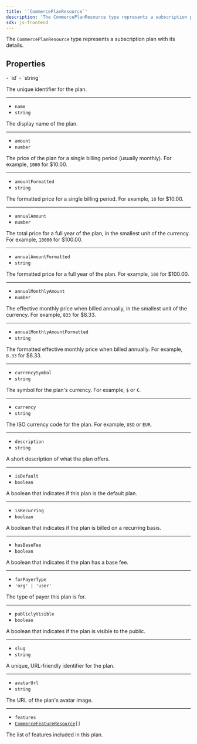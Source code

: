 ```yaml
---
title: '`CommercePlanResource`'
description: 'The CommercePlanResource type represents a subscription plan with its details.'
sdk: js-frontend
---
```


<Include src="_partials/billing/billing-experimental" />

The `CommercePlanResource` type represents a subscription plan with its details.

## Properties

<Properties>
  - `id`
  - `string`

  The unique identifier for the plan.

  ---

  - `name`
  - `string`

  The display name of the plan.

  ---

  - `amount`
  - `number`

  The price of the plan for a single billing period (usually monthly). For example, `1000` for $10.00.

  ---

  - `amountFormatted`
  - `string`

  The formatted price for a single billing period. For example, `10` for $10.00.

  ---

  - `annualAmount`
  - `number`

  The total price for a full year of the plan, in the smallest unit of the currency. For example, `10000` for $100.00.

  ---

  - `annualAmountFormatted`
  - `string`

  The formatted price for a full year of the plan. For example, `100` for $100.00.

  ---

  - `annualMonthlyAmount`
  - `number`

  The effective monthly price when billed annually, in the smallest unit of the currency. For example, `833` for $8.33.

  ---

  - `annualMonthlyAmountFormatted`
  - `string`

  The formatted effective monthly price when billed annually. For example, `8.33` for $8.33.

  ---

  - `currencySymbol`
  - `string`

  The symbol for the plan's currency. For example, `$` or `€`.

  ---

  - `currency`
  - `string`

  The ISO currency code for the plan. For example, `USD` or `EUR`.

  ---

  - `description`
  - `string`

  A short description of what the plan offers.

  ---

  - `isDefault`
  - `boolean`

  A boolean that indicates if this plan is the default plan.

  ---

  - `isRecurring`
  - `boolean`

  A boolean that indicates if the plan is billed on a recurring basis.

  ---

  - `hasBaseFee`
  - `boolean`

  A boolean that indicates if the plan has a base fee.

  ---

  - `forPayerType`
  - `'org' | 'user'`

  The type of payer this plan is for.

  ---

  - `publiclyVisible`
  - `boolean`

  A boolean that indicates if the plan is visible to the public.

  ---

  - `slug`
  - `string`

  A unique, URL-friendly identifier for the plan.

  ---

  - `avatarUrl`
  - `string`

  The URL of the plan's avatar image.

  ---

  - `features`
  - <code>[CommerceFeatureResource](/docs/references/javascript/types/commerce-feature-resource)\[]</code>

  The list of features included in this plan.
</Properties>
